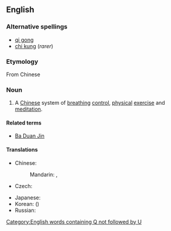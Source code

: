 ==English==
{{wikipedia}}
===Alternative spellings===
* [[qi gong]]
* [[chi kung]] (''rarer'')

===Etymology===
From Chinese {{etyl|zh}} {{zh-tsp|氣功|气功|qìgōng}}

===Noun===
{{en-noun|-}}

# A [[Chinese]] system of [[breathing]] [[control]], [[physical]] [[exercise]] and [[meditation]].

====Related terms====
* [[Ba Duan Jin]]

====Translations====
{{trans-top|system of breathing control}}
* Chinese:
*: Mandarin: {{t-|cmn|氣功|sc=Hani}},  {{t-|cmn|气功|tr=qìgōng|sc=Hani}}
* Czech: {{t-|cs|čchi-kung|m}}
{{trans-mid}}
* Japanese: {{t|ja|気功|tr=きこう, kikō|sc=Jpan}}
* Korean: {{t|ko|기공|tr=gigong|sc=Kore}} ({{t|ko|氣功|sc=Kore}})
* Russian: {{t|ru|цигун|m|tr=cigún|sc=Cyrl}}
{{trans-bottom}}
[[Category:English words containing Q not followed by U]]